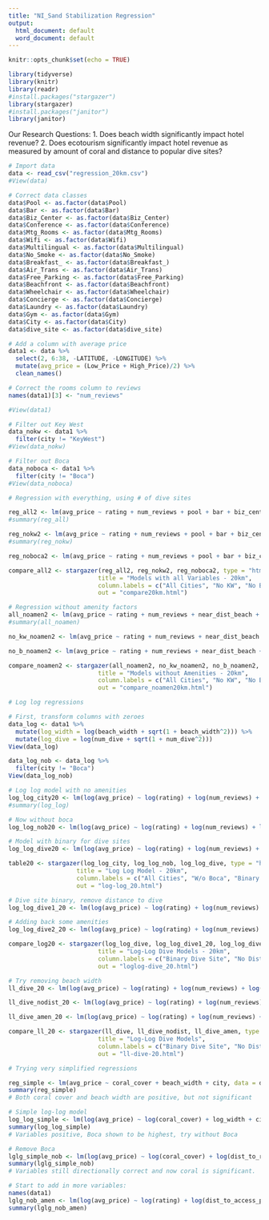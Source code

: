 ```yaml
---
title: "NI_Sand Stabilization Regression"
output:
  html_document: default
  word_document: default
---
```


```r
knitr::opts_chunk$set(echo = TRUE)
```

```r

library(tidyverse)
library(knitr)
library(readr)
#install.packages("stargazer")
library(stargazer)
#install.packages("janitor")
library(janitor)

```

Our Research Questions:
1. Does beach width significantly impact hotel revenue?
2. Does ecotourism significantly impact hotel revenue as measured by amount of coral and distance to popular dive sites?

```r

# Import data
data <- read_csv("regression_20km.csv")
#View(data)

# Correct data classes
data$Pool <- as.factor(data$Pool)
data$Bar <- as.factor(data$Bar)
data$Biz_Center <- as.factor(data$Biz_Center)
data$Conference <- as.factor(data$Conference)
data$Mtg_Rooms <- as.factor(data$Mtg_Rooms)
data$Wifi <- as.factor(data$Wifi)
data$Multilingual <- as.factor(data$Multilingual)
data$No_Smoke <- as.factor(data$No_Smoke)
data$Breakfast_ <- as.factor(data$Breakfast_)
data$Air_Trans <- as.factor(data$Air_Trans)
data$Free_Parking <- as.factor(data$Free_Parking)
data$Beachfront <- as.factor(data$Beachfront)
data$Wheelchair <- as.factor(data$Wheelchair)
data$Concierge <- as.factor(data$Concierge)
data$Laundry <- as.factor(data$Laundry)
data$Gym <- as.factor(data$Gym)
data$City <- as.factor(data$City)
data$dive_site <- as.factor(data$dive_site)

# Add a column with average price
data1 <- data %>%
  select(2, 6:38, -LATITUDE, -LONGITUDE) %>% 
  mutate(avg_price = (Low_Price + High_Price)/2) %>% 
  clean_names()

# Correct the rooms column to reviews
names(data1)[3] <- "num_reviews"

#View(data1)

```

```r

# Filter out Key West
data_nokw <- data1 %>% 
  filter(city != "KeyWest")
#View(data_nokw)

# Filter out Boca
data_noboca <- data1 %>% 
  filter(city != "Boca")
#View(data_noboca)

# Regression with everything, using # of dive sites

reg_all2 <- lm(avg_price ~ rating + num_reviews + pool + bar + biz_center + conference + mtg_rooms + wheelchair + concierge + laundry + gym + wifi + multilingual + no_smoke + breakfast + air_trans + free_parking + beachfront + near_dist_beach + beach_width + dist_to_access_points + dist_to_airport + dist_to_dive + dist_to_reef + num_dive + coral_cover + city, data = data1)
#summary(reg_all)

reg_nokw2 <- lm(avg_price ~ rating + num_reviews + pool + bar + biz_center + conference + mtg_rooms + wheelchair + concierge + laundry + gym + wifi + multilingual + no_smoke + breakfast + air_trans + free_parking + beachfront + near_dist_beach + beach_width + dist_to_access_points + dist_to_airport + dist_to_dive + dist_to_reef + num_dive + coral_cover + city, data = data_nokw)
#summary(reg_nokw)

reg_noboca2 <- lm(avg_price ~ rating + num_reviews + pool + bar + biz_center + conference + mtg_rooms + wheelchair + concierge + laundry + gym + wifi + multilingual + no_smoke + breakfast + air_trans + free_parking + beachfront + near_dist_beach + beach_width + dist_to_access_points + dist_to_airport + dist_to_dive + dist_to_reef + num_dive + coral_cover + city, data = data_noboca)

compare_all2 <- stargazer(reg_all2, reg_nokw2, reg_noboca2, type = "html",
                         title = "Models with all Variables - 20km",
                         column.labels = c("All Cities", "No KW", "No Boca"),
                         out = "compare20km.html")

# Regression without amenity factors
all_noamen2 <- lm(avg_price ~ rating + num_reviews + near_dist_beach + beach_width + dist_to_access_points + dist_to_airport + dist_to_dive + dist_to_reef + num_dive + coral_cover + city, data = data1)
#summary(all_noamen)

no_kw_noamen2 <- lm(avg_price ~ rating + num_reviews + near_dist_beach + beach_width + dist_to_access_points + dist_to_airport + dist_to_dive + dist_to_reef + num_dive + coral_cover + city, data = data_nokw)

no_b_noamen2 <- lm(avg_price ~ rating + num_reviews + near_dist_beach + beach_width + dist_to_access_points + dist_to_airport + dist_to_dive + dist_to_reef + num_dive + coral_cover + city, data = data_noboca)

compare_noamen2 <- stargazer(all_noamen2, no_kw_noamen2, no_b_noamen2, type = "html",
                         title = "Models without Amenities - 20km",
                         column.labels = c("All Cities", "No KW", "No Boca"),
                         out = "compare_noamen20km.html")

```

```r

# Log log regressions

# First, transform columns with zeroes
data_log <- data1 %>% 
  mutate(log_width = log(beach_width + sqrt(1 + beach_width^2))) %>% 
  mutate(log_dive = log(num_dive + sqrt(1 + num_dive^2)))
View(data_log)

data_log_nob <- data_log %>%
  filter(city != "Boca")
View(data_log_nob)

# Log log model with no amenities
log_log_city20 <- lm(log(avg_price) ~ log(rating) + log(num_reviews) + log(near_dist_beach) + log_width + log(dist_to_access_points) + log(dist_to_airport) + log(dist_to_dive) + log(dist_to_reef) + log_dive + log(coral_cover) + city, data = data_log)
#summary(log_log)

# Now without boca
log_log_nob20 <- lm(log(avg_price) ~ log(rating) + log(num_reviews) + log(near_dist_beach) + log_width + log(dist_to_access_points) + log(dist_to_airport) + log(dist_to_dive) + log(dist_to_reef) + log_dive + log(coral_cover) + city, data = data_log_nob)

# Model with binary for dive sites
log_log_dive20 <- lm(log(avg_price) ~ log(rating) + log(num_reviews) + log(near_dist_beach) + log_width + log(dist_to_access_points) + log(dist_to_airport) + log(dist_to_dive) + log(dist_to_reef) + dive_site + log(coral_cover) + city, data = data_log)

table20 <- stargazer(log_log_city, log_log_nob, log_log_dive, type = "html",
                   title = "Log Log Model - 20km",
                   column.labels = c("All Cities", "W/o Boca", "Binary Dive Site"),
                   out = "log-log_20.html")

# Dive site binary, remove distance to dive
log_log_dive1_20 <- lm(log(avg_price) ~ log(rating) + log(num_reviews) + log(near_dist_beach) + log_width + log(dist_to_access_points) + log(dist_to_airport) + log(dist_to_reef) + dive_site + log(coral_cover) + city, data = data_log)

# Adding back some amenities
log_log_dive2_20 <- lm(log(avg_price) ~ log(rating) + log(num_reviews) + log(near_dist_beach) + log_width + log(dist_to_access_points) + log(dist_to_airport) + log(dist_to_reef) + dive_site + log(coral_cover) + city + conference + air_trans + beachfront, data = data_log)

compare_log20 <- stargazer(log_log_dive, log_log_dive1_20, log_log_dive2_20, type = "html",
                         title = "Log-Log Dive Models - 20km",
                         column.labels = c("Binary Dive Site", "No Dist to Dive", "Add Amenities"),
                         out = "loglog-dive_20.html")

```

```r

# Try removing beach width
ll_dive_20 <- lm(log(avg_price) ~ log(rating) + log(num_reviews) + log(near_dist_beach) + log(dist_to_access_points) + log(dist_to_airport) + log(dist_to_dive) + log(dist_to_reef) + dive_site + log(coral_cover) + city, data = data_log)

ll_dive_nodist_20 <- lm(log(avg_price) ~ log(rating) + log(num_reviews) + log(near_dist_beach) + log(dist_to_access_points) + log(dist_to_airport) + log(dist_to_reef) + dive_site + log(coral_cover) + city, data = data_log)

ll_dive_amen_20 <- lm(log(avg_price) ~ log(rating) + log(num_reviews) + log(near_dist_beach) + log(dist_to_access_points) + log(dist_to_airport) + log(dist_to_reef) + dive_site + log(coral_cover) + city + conference + air_trans + beachfront, data = data_log)

compare_ll_20 <- stargazer(ll_dive, ll_dive_nodist, ll_dive_amen, type = "html",
                         title = "Log-Log Dive Models",
                         column.labels = c("Binary Dive Site", "No Dist to Dive", "Add Amenities"),
                         out = "ll-dive-20.html")


```

```r
# Trying very simplified regressions

reg_simple <- lm(avg_price ~ coral_cover + beach_width + city, data = data1)
summary(reg_simple)
# Both coral cover and beach width are positive, but not significant

# Simple log-log model
log_log_simple <- lm(log(avg_price) ~ log(coral_cover) + log_width + city, data = data_log)
summary(log_log_simple)
# Variables positive, Boca shown to be highest, try without Boca

# Remove Boca
lglg_simple_nob <- lm(log(avg_price) ~ log(coral_cover) + log(dist_to_reef) + dive_site + city, data = data_log_nob)
summary(lglg_simple_nob)
# Variables still directionally correct and now coral is significant. 

# Start to add in more variables:
names(data1)
lglg_nob_amen <- lm(log(avg_price) ~ log(rating) + log(dist_to_access_points) + log(coral_cover) + beachfront + log_width + city, data = data_log_nob)
summary(lglg_nob_amen)


```
